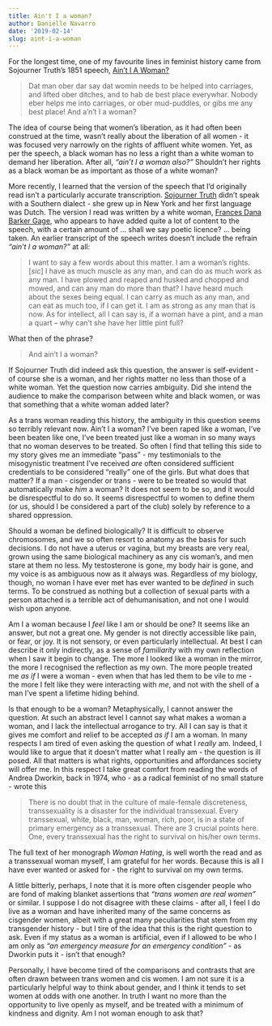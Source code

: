 ```yaml
---
title: Ain't I a woman?
author: Danielle Navarro
date: '2019-02-14'
slug: aint-i-a-woman
---
```


For the longest time, one of my favourite lines in feminist history came from Sojourner Truth's 1851 speech, [Ain't I A Woman?](https://en.wikipedia.org/wiki/Ain%27t_I_a_Woman%3F)

> Dat man ober dar say dat womin needs to be helped into carriages, and lifted ober ditches, and to hab de best place everywhar. Nobody eber helps me into carriages, or ober mud-puddles, or gibs me any best place! And a'n't I a woman?

The idea of course being that women's liberation, as it had often been construed at the time, wasn't really about the liberation of all women - it was focused very narrowly on the rights of affluent white women. Yet, as per the speech, a black woman has no less a right than a white woman to demand her liberation. After all, *"ain't I a woman also?"* Shouldn't her rights as a black woman be as important as those of a white woman?

More recently, I learned that the version of the speech that I'd originally read isn't a particularly accurate transcription. [Sojourner Truth](https://en.wikipedia.org/wiki/Sojourner_Truth) didn't speak with a Southern dialect - she grew up in New York and her first language was Dutch. The version I read was written by a white woman,  [Frances Dana Barker Gage](https://en.wikipedia.org/wiki/Frances_Dana_Barker_Gage), who appears to have added quite a lot of content to the speech, with a certain amount of ... shall we say poetic licence? ... being taken. An earlier transcript of the speech writes doesn't include the refrain *"ain't I a woman?"* at all:

> I want to say a few words about this matter. I am a woman's rights. [*sic*] I have as much muscle as any man, and can do as much work as any man. I have plowed and reaped and husked and chopped and mowed, and can any man do more than that? I have heard much about the sexes being equal. I can carry as much as any man, and can eat as much too, if I can get it. I am as strong as any man that is now. As for intellect, all I can say is, if a woman have a pint, and a man a quart – why can't she have her little pint full?

What then of the phrase?

> And ain't I a woman?

If Sojourner Truth did indeed ask this question, the answer is self-evident - of course she is a woman, and her rights matter no less than those of a white woman. Yet the question now carries ambiguity. Did she intend the audience to make the comparison between white and black women, or was that something that a white woman added later?

As a trans woman reading this history, the ambiguity in this question seems so terribly relevant now. Ain't I a woman? I've been raped like a woman, I've been beaten like one, I've been treated just like a woman in so many ways that no woman deserves to be treated. So often I find that telling this side to my story gives me an immediate "pass" - my testimonials to the misogynistic treatment I've received *are* often considered sufficient credentials to be considered "really" one of the girls. But what does that matter? If a man - cisgender or trans - were to be treated so would that automatically make *him* a woman? It does not seem to be so, and it would be disrespectful to do so. It seems disrespectful to women to define them (or us, should I be considered a part of the club) solely by reference to a shared oppression. 

Should a woman be defined biologically? It is difficult to observe chromosomes, and we so often resort to anatomy as the basis for such decisions. I do not have a uterus or vagina, but my breasts are very real, grown using the same biological machinery as any cis woman's, and men stare at them no less. My testosterone is gone, my body hair is gone, and my voice is as ambiguous now as it always was. Regardless of my biology, though, no woman I have ever met has ever wanted to be *defined* in such terms. To be construed as nothing but a collection of sexual parts with a person attached is a terrible act of dehumanisation, and not one I would wish upon anyone. 

Am I a woman because I *feel* like I am or should be one? It seems like an answer, but not a great one. My gender is not directly accessible like pain, or fear, or joy. It is not sensory, or even particularly intellectual. At best I can describe it only indirectly, as a sense of *familiarity* with my own reflection when I saw it begin to change. The more I looked like a woman in the mirror, the more I recognised the reflection as my own. The more people treated me *as if* I were a woman - even when that has led them to be vile to me - the more I felt like they were interacting with *me*, and not with the shell of a man I've spent a lifetime hiding behind. 

Is that enough to be a woman? Metaphysically, I cannot answer the question. At such an abstract level I cannot say what makes a woman a woman, and I lack the intellectual arrogance to try. All I can say is that it gives me comfort and relief to be accepted *as if* I am a woman. In many respects I am tired of even asking the question of what I *really* am. Indeed, I would like to argue that it doesn't matter what I really am - the question is ill posed. All that matters is what rights, opportunities and affordances society will offer me. In this respect I take great comfort from reading the words of Andrea Dworkin, back in 1974, who - as a radical feminist of no small stature - wrote this 

> There is no doubt that in the culture of male-female discreteness, transsexuality is a disaster for the individual transsexual. Every transsexual, white, black, man, woman, rich, poor, is in a state of primary emergency as a transsexual. There are 3 crucial points here. One, every transsexual has the right to survival on his/her own terms.

The full text of her monograph *Woman Hating*, is well worth the read and as a transsexual woman myself, I am grateful for her words. Because this is all I have ever wanted or asked for - the right to survival on my own terms. 

A little bitterly, perhaps, I note that it is more often cisgender people who are fond of making blanket assertions that *"trans women are real women"* or similar. I suppose I do not disagree with these claims - after all, I feel I do live as a woman and have inherited many of the same concerns as cisgender women, albeit with a great many peculiarities that stem from my transgender history - but I tire of the idea that this is the right question to ask. Even if my status as a woman is artificial, even if I allowed to be who I am only as *"an emergency measure for an emergency condition"* - as Dworkin puts it - isn't that enough? 

Personally, I have become tired of the comparisons and contrasts that are often drawn between trans women and cis women. I am not sure it is a particularly helpful way to think about gender, and I think it tends to set women at odds with one another. In truth I want no more than the opportunity to live openly as myself, and be treated with a minimum of kindness and dignity. Am I not woman enough to ask that? 



